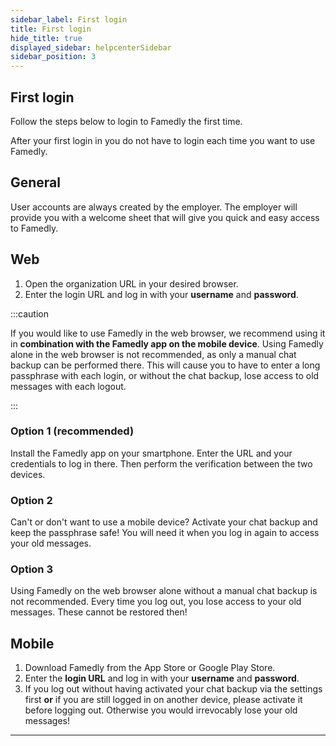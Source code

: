 ```yaml
---
sidebar_label: First login
title: First login
hide_title: true
displayed_sidebar: helpcenterSidebar
sidebar_position: 3
---
```



<div class="hero hero--primary">
  <div class="container">
    <h2 class="hero__title">First login</h2>
    <p class="hero__subtitle">Follow the steps below to login to Famedly the first time.</p>
    <p>After your first login in you do not have to login each time you want to use Famedly.</p>
  </div>
</div>

## General

User accounts are always created by the employer. The employer will provide you with a welcome sheet that will give you quick and easy access to Famedly.

## Web

1. Open the organization URL in your desired browser.
2. Enter the login URL and log in with your <b>username</b> and <b>password</b>.

:::caution

If you would like to use Famedly in the web browser, we recommend using it in <b>combination with the Famedly app on the mobile device</b>.
Using Famedly alone in the web browser is not recommended, as only a manual chat backup can be performed there. This will cause you to have to enter a long passphrase with each login, or without the chat backup, lose access to old messages with each logout.

:::

### Option 1 (recommended)

Install the Famedly app on your smartphone. Enter the URL and your credentials to log in there. Then perform the verification between the two devices.

### Option 2

Can't or don't want to use a mobile device? Activate your chat backup and keep the passphrase safe! You will need it when you log in again to access your old messages.

### Option 3

Using Famedly on the web browser alone without a manual chat backup is not recommended. Every time you log out, you lose access to your old messages. These cannot be restored then!


## Mobile

1. Download Famedly from the App Store or Google Play Store.
2. Enter the <b>login URL</b> and log in with your <b>username</b> and <b>password</b>.
3. If you log out without having activated your chat backup via the settings first <b>or</b> if you are still logged in on another device, please activate it before logging out. Otherwise you would irrevocably lose your old messages!

---